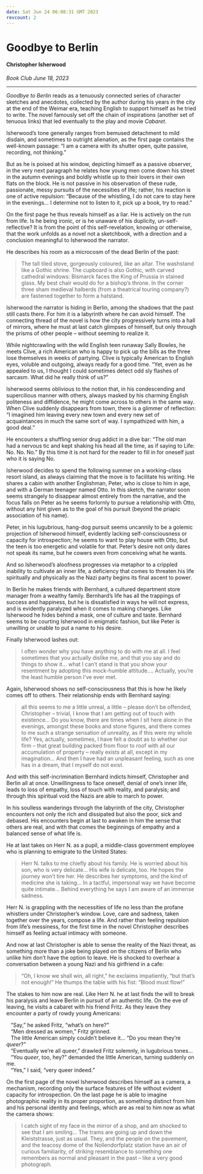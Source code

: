 ```yaml
---
date: Sat Jun 24 06:08:31 GMT 2023
revcount: 2
---
```

# Goodbye to Berlin

#### Christopher Isherwood {.unlisted}

*Book Club June 18, 2023*

---

*Goodbye to Berlin* reads as a tenuously connected series of character sketches 
and anecdotes, collected by the author during his years in the city at the end 
of the Weimar era, teaching English to support himself as he tried to write. 
The novel famously set off the chain of inspirations (another set of tenuous 
links) that led eventually to the play and movie *Cabaret*.

Isherwood's tone generally ranges from bemused detachment to mild disdain, and 
sometimes to outright alienation, as the first page contains the well-known 
passage: "I am a camera with its shutter open, quite passive, recording, not 
thinking."

But as he is poised at his window, depicting himself as a passive observer, in 
the very next paragraph he relates how young men come down his street in the 
autumn evenings and boldly whistle up to their lovers in their own flats on the 
block. He is not passive in his observation of these rude, passionate, messy 
pursuits of the necessities of life; rather, his reaction is one of active 
repulsion: "Because of the whistling, I do not care to stay here in the 
evenings... I determine not to listen to it, pick up a book, try to read."

On the first page he thus reveals himself as a liar. He is actively on the run 
from life. Is he being ironic, or is he unaware of his duplicity, 
un-self-reflective? It is from the point of this self-revelation, knowing or 
otherwise, that the work unfolds as a novel not a sketchbook, with a direction 
and a conclusion meaningful to Isherwood the narrator.

He describes his room as a microcosm of the dead Berlin of the past:

> The tall tiled stove, gorgeously coloured, like an altar.  The washstand like 
  a Gothic shrine.  The cupboard is also Gothic, with carved cathedral windows: 
  Bismarck faces the King of Prussia in stained glass.  My best chair would do 
  for a bishop’s throne.  In the corner three sham medieval halberds (from a 
  theatrical touring company?) are fastened together to form a hatstand.
 
Isherwood the narrator is hiding in Berlin, among the shadows that the past 
still casts there. For him it is a labyrinth where he can avoid himself. The 
connecting thread of the novel is how the city progressively turns into a hall 
of mirrors, where he must at last catch glimpses of himself, but only through 
the prisms of other people -- without seeming to realize it.

While nightcrawling with the wild English teen runaway Sally Bowles, he meets 
Clive, a rich American who is happy to pick up the bills as the three lose 
themselves in weeks of partying. Clive is typically American to English eyes, 
voluble and outgoing, always ready for a good time. "Yet, even as he appealed 
to us, I thought I could sometimes detect odd sly flashes of sarcasm.  What did 
he really think of us?"

Isherwood seems oblivious to the notion that, in his condescending and 
supercilious manner with others, always masked by his charming English 
politeness and diffidence, he might come across to others in the same 
way. When Clive suddenly disappears from town, there is a glimmer of reflection: 
"I imagined him leaving every new town and every new set of acquaintances in 
much the same sort of way. I sympathized with him, a good deal."

He encounters a shuffling senior drug addict in a dive bar: "The old man had a 
nervous tic and kept shaking his head all the time, as if saying to Life: No.
No. No." By this time it is not hard for the reader to fill in for oneself just 
who it is saying No.

Isherwood decides to spend the following summer on a working-class resort 
island, as always claiming that the move is to facilitate his writing. He 
shares a cabin with another Englishman, Peter, who is close to him in age, and 
with a German teenager named Otto. In this sketch, the narrator soon seems 
strangely to disappear almost entirely from the narrative, and the focus falls 
on Peter as he seems forlornly to pursue a relationship with Otto, without any 
hint given as to the goal of his pursuit (beyond the priapic association of his 
name).

Peter, in his lugubrious, hang-dog pursuit seems uncannily to be a golemic 
projection of Isherwood himself, evidently lacking self-consciousness or 
capacity for introspection; he seems to want to play house with Otto, but the 
teen is too energetic and volatile for that.  Peter's desire not only dares not 
speak its name, but he cowers even from conceiving what he wants.

And so Isherwood's aloofness progresses via metaphor to a crippled inability 
to cultivate an inner life, a deficiency that comes to threaten his life 
spiritually and physically as the Nazi party begins its final ascent to power.

In Berlin he makes friends with Bernhard, a cultured department store manager 
from a wealthy family. Bernhard's life has all the trappings of success and 
happiness, but he is dissatisfied in ways he will not express, and is evidently 
paralyzed when it comes to making changes.  Like Isherwood he hides behind a 
mask, one of culture and taste. Bernhard seems to be courting Isherwood in 
enigmatic fashion, but like Peter is unwilling or unable to put a name to his 
desire.

Finally Isherwood lashes out:

> I often wonder why you have anything to do with me at all.  I feel sometimes 
  that you actually dislike me, and that you say and do things to show it... 
  what I can't stand is that you show your resentment by adopting this 
  mock-humble attitude.... Actually, you're the least humble person I've ever 
  met.

Again, Isherwood shows no self-consciousness that this is how he likely comes 
off to others. Their relationship ends with Bernhard saying:

> all this seems to me a little unreal, a little -- please don't be 
  offended, Christopher -- trivial, I know that I am getting out of touch with 
  existence... Do you know, there are times when I sit here alone in the 
  evenings, amongst these books and stone figures, and there comes to me such a 
  strange sensation of unreality, as if this were my whole life? Yes, actually, 
  sometimes, I have felt a doubt as to whether our firm -- that great building 
  packed from floor to roof with all our accumulation of property -- really 
  exists at all, except in my imagination... And then I have had an 
  unpleasant feeling, such as one has in a dream, that I myself do not exist.
 
And with this self-incrimination Bernhard indicts himself, Christopher and 
Berlin all at once.  Unwillingness to face oneself, denial of one's inner life, 
leads to loss of empathy, loss of touch with reality, and paralysis; and 
through this spiritual void the Nazis are able to march to power.

In his soulless wanderings through the labyrinth of the city, Christopher 
encounters not only the rich and dissipated but also the poor, sick and debased. 
 His encounters begin at last to awaken in him the sense that others are real, 
and with that comes the beginnings of empathy and a balanced sense of what life 
is.

He at last takes on Herr N. as a pupil, a middle-class government employee who 
is planning to emigrate to the United States:

> Herr N. talks to me chiefly about his family. He is worried about his son, 
  who is very delicate... His wife is delicate, too.  He hopes the journey 
  won't tire her.  He describes her symptoms, and the kind of medicine she is 
  taking... In a tactful, impersonal way we have become quite intimate... 
  Behind everything he says I am aware of an immense sadness.

Herr N. is grappling with the necessities of life no less than the profane 
whistlers under Christopher's window. Love, care and sadness, taken together 
over the years, compose a life. And rather than feeling repulsion from life's 
messiness, for the first time in the novel Christopher describes himself as 
feeling actual intimacy with someone.

And now at last Christopher is able to sense the reality of the Nazi threat, as 
something more than a joke being played on the citizens of Berlin who unlike 
him don't have the option to leave. He is shocked to overhear a conversation 
between a young Nazi and his girlfriend in a cafe:

> "Oh, I know we shall win, all right," he exclaims impatiently, "but that's 
  not enough!" He thumps the table with his fist: "Blood must flow!"
 
The stakes to him now are real. Like Herr N. he at last finds the will to break 
his paralysis and leave Berlin in pursuit of an authentic life.  On the eve of 
leaving, he visits a cabaret with his friend Fritz. As they leave they 
encounter a party of rowdy young Americans:


|    "Say," he asked Fritz, "what's on here?"
|    "Men dressed as women," Fritz grinned.
|    The little American simply couldn't believe it... "Do you mean they're 
     *queer*?"
|    "Eventually we're all queer," drawled Fritz solemnly, in lugubrious 
     tones...
|    "You *queer*, too, hey?" demanded the little American, turning suddenly on 
     me.
|    "Yes," I said, "very queer indeed."

 
On the first page of the novel Isherwood describes himself as a camera, a 
mechanism, recording only the surface features of life without 
evident capacity for introspection.  On the last page he is able to 
imagine photographic reality in its proper proportion, as something distinct 
from him and his personal identity and feelings, which are as real to him now 
as what the camera shows:

> I catch sight of my face in the mirror of a shop, and am shocked to see that 
  I am smiling... The trams are going up and down the Kleiststrasse, just as 
  usual. They, and the people on the pavement, and the teacosy dome of the 
  Nollendorfplatz station have an air of curious familiarity, of striking 
  resemblance to something one remembers as normal and pleasant in the past -- 
  like a very good photograph.
